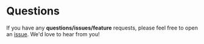 # Questions

If you have any **questions/issues/feature** requests, please feel free to open an [issue](https://github.com/prudradeep/crudsify/issues/new). We'd love to hear from you!
